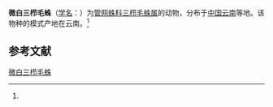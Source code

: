 {{Speciesbox
| name = 微白三栉毛蛛
| status = 
| status_system = 
| image = 
| genus = Tricalamus
| species = albidulus
| authority = (Wang, 1987)<ref name='id12803'>{{cite web| url =http://www.bioinfo.cn/db05/BjdwSpecies.php?action=view&id=12803| title =微白三栉毛蛛| work =《中国动物物种编目数据库》| publisher =中国科学院微生物研究所| author =中国科学院动物研究所| accessdate =2009-04-28| deadurl =yes| archiveurl =https://web.archive.org/web/20160305063723/http://www.bioinfo.cn/db05/BjdwSpecies.php?action=view&id=12803| archivedate =2016-03-05}}</ref>
}}

'''微白三栉毛蛛'''（[[学名|学名]]：{{lang|la|''Tricalamus albidulus''}}）为[[管网蛛科|管网蛛科]][[三栉毛蛛属|三栉毛蛛属]]的动物，分布于[[云南|中国云南]]等地。该物种的模式产地在云南。<ref name='id12803'/>

== 参考文献 ==
{{reflist}}

{{Wikispecies|Tricalamus albidulus}}
{{Taxonbar|from=Q2495237}}

[[Category:三栉毛蛛属|微白三栉毛蛛]]


{{蜘蛛小作品}}